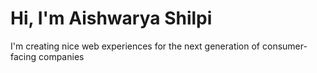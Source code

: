 # Hi, I'm Aishwarya Shilpi

I'm creating nice web experiences for the next generation of consumer-facing companies

